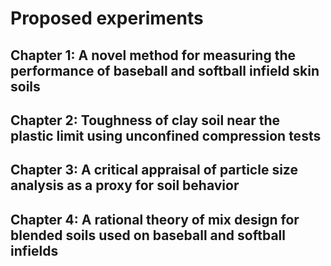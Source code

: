 # Proposed experiments

## Chapter 1: A novel method for measuring the performance of baseball and softball infield skin soils

## Chapter 2: Toughness of clay soil near the plastic limit using unconfined compression tests

## Chapter 3: A critical appraisal of particle size analysis as a proxy for soil behavior

## Chapter 4: A rational theory of mix design for blended soils used on baseball and softball infields
